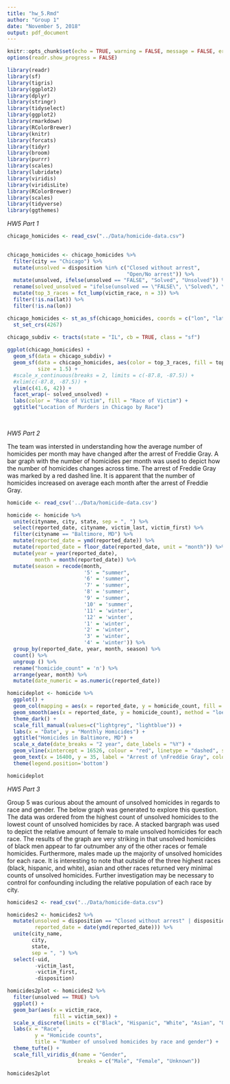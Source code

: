 ```yaml
---
title: "hw_5.Rmd"
author: "Group 1"
date: "November 5, 2018"
output: pdf_document
---
```


```r
knitr::opts_chunk$set(echo = TRUE, warning = FALSE, message = FALSE, error = FALSE, comment = FALSE)
options(readr.show_progress = FALSE)
```


```r
library(readr)
library(sf)
library(tigris)
library(ggplot2)  
library(dplyr)
library(stringr)
library(tidyselect)
library(ggplot2)
library(rmarkdown)
library(RColorBrewer)
library(knitr)
library(forcats)
library(tidyr)
library(broom)
library(purrr)
library(scales)
library(lubridate)
library(viridis)
library(viridisLite)
library(RColorBrewer)
library(scales)
library(tidyverse)
library(ggthemes)
```

*HW5 Part 1*

```r


chicago_homicides <- read_csv("../Data/homicide-data.csv")
  

chicago_homicides <- chicago_homicides %>% 
  filter(city == "Chicago") %>% 
  mutate(unsolved = disposition %in% c("Closed without arrest", 
                                       "Open/No arrest")) %>% 
  mutate(unsolved, ifelse(unsolved == "FALSE", "Solved", "Unsolved")) %>% 
  rename(solved_unsolved = "ifelse(unsolved == \"FALSE\", \"Solved\", \"Unsolved\")") %>% 
  mutate(top_3_races = fct_lump(victim_race, n = 3)) %>% 
  filter(!is.na(lat)) %>% 
  filter(!is.na(lon))

chicago_homicides <- st_as_sf(chicago_homicides, coords = c("lon", "lat")) %>% 
  st_set_crs(4267)
  
chicago_subdiv <- tracts(state = "IL", cb = TRUE, class = "sf")


```

```r

ggplot(chicago_homicides) +
  geom_sf(data = chicago_subdiv) +
  geom_sf(data = chicago_homicides, aes(color = top_3_races, fill = top_3_races),
          size = 1.5) +
  #scale_x_continuous(breaks = 2, limits = c(-87.8, -87.5)) +
  #xlim(c(-87.8, -87.5)) + 
  ylim(c(41.6, 42)) +
  facet_wrap(~ solved_unsolved) +
  labs(color = "Race of Victim", fill = "Race of Victim") +
  ggtitle("Location of Murders in Chicago by Race")
  
  

```

*HW5 Part 2*

The team was intersted in understanding how the average number of homicides per month may have changed after the arrest of Freddie Gray. A bar graph with the number of homicides per month was used to depict how the number of homicides changes across time. The arrest of Freddie Gray was marked by a red dashed line. It is apparent that the number of homicides increased on average each month after the arrest of Freddie Gray.

```r

homicide <- read_csv('../Data/homicide-data.csv') 

homicide <- homicide %>% 
  unite(cityname, city, state, sep = ", ") %>% 
  select(reported_date, cityname, victim_last, victim_first) %>% 
  filter(cityname == "Baltimore, MD") %>% 
  mutate(reported_date = ymd(reported_date)) %>% 
  mutate(reported_date = floor_date(reported_date, unit = "month")) %>% 
  mutate(year = year(reported_date),
         month = month(reported_date)) %>% 
  mutate(season = recode(month, 
                         '5' = "summer",
                         '6' = 'summer',
                         '7' = 'summer',
                         '8' = 'summer',
                         '9' = 'summer',
                         '10' = 'summer',
                         '11' = 'winter',
                         '12' = 'winter',
                         '1' = 'winter',
                         '2' = 'winter',
                         '3' = 'winter',
                         '4' = 'winter')) %>% 
  group_by(reported_date, year, month, season) %>% 
  count() %>% 
  ungroup () %>% 
  rename("homicide_count" = 'n') %>% 
  arrange(year, month) %>% 
  mutate(date_numeric = as.numeric(reported_date))

homicideplot <- homicide %>% 
  ggplot() +
  geom_col(mapping = aes(x = reported_date, y = homicide_count, fill = season), color = "darkgrey") +
  geom_smooth(aes(x = reported_date, y = homicide_count), method = "loess", se = FALSE, span = 0.1) +
  theme_dark() +
  scale_fill_manual(values=c("lightgrey", "lightblue")) +
  labs(x = "Date", y = "Monthly Homicides") +
  ggtitle("Homicides in Baltimore, MD") +
  scale_x_date(date_breaks = "2 year", date_labels = "%Y") +
  geom_vline(xintercept = 16526, colour = "red", linetype = "dashed", size = 1) +
  geom_text(x = 16400, y = 35, label = "Arrest of \nFreddie Gray", color = "lightgrey", size = 4) +
  theme(legend.position='bottom')


```


```r

homicideplot

```

*HW5 Part 3*

Group 5 was curious about the amount of unsolved homicides in regards to race and gender.  The below graph was generated to explore this question.  The data was ordered from the highest count of unsolved homicides to the lowest count of unsolved homicides by race.  A stacked bargraph was used to depict the relative amount of female to male unsolved homicides for each race.  The results of the graph are very striking in that unsolved homicides of black men appear to far outnumber any of the other races or female homicides.  Furthermore, males made up the majority of unsolved homicides for each race.  It is interesting to note that outside of the three highest races (black, hispanic, and white), asian and other races returned very minimal counts of unsolved homicides.  Further investigation may be necessary to control for confounding including the relative population of each race by city. 

```r

homicides2 <- read_csv("../Data/homicide-data.csv")

homicides2 <- homicides2 %>% 
  mutate(unsolved = disposition == "Closed without arrest" | disposition == "Open/No arrest",
         reported_date = date(ymd(reported_date))) %>%
  unite(city_name,
        city,
        state,
        sep = ", ") %>% 
  select(-uid,
         -victim_last,
         -victim_first,
         -disposition)
```

```r
homicides2plot <- homicides2 %>% 
  filter(unsolved == TRUE) %>% 
  ggplot() +
  geom_bar(aes(x = victim_race,
               fill = victim_sex)) +
  scale_x_discrete(limits = c("Black", "Hispanic", "White", "Asian", "Other", "Unknown")) +
  labs(x = "Race",
         y = "Homicide counts",
         title = "Number of unsolved homicides by race and gender") +
  theme_tufte() +
  scale_fill_viridis_d(name = "Gender",
                       breaks = c("Male", "Female", "Unknown")) 

homicides2plot
```


